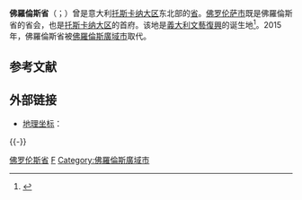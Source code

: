 {{noteTA
|1=zh:佛罗伦萨; zh-hans:佛罗伦萨; zh-tw:佛羅倫斯; zh-hk:佛羅倫斯;
|2=zh:意大利; zh-hans:意大利; zh-tw:義大利; zh-hk:意大利;
|3=zh-hans:托斯卡纳; zh-tw:塔斯卡尼;
}}
'''佛羅倫斯省'''（{{lang-it|Provincia di Firenze}}；{{lang-en|Province of Florence}}）曾是意大利[[托斯卡纳大区|托斯卡纳大区]]东北部的[[意大利省份列表|省]]。[[佛罗伦萨|佛罗伦萨市]]既是佛羅倫斯省的省会，也是[[托斯卡纳大区|托斯卡纳大区]]的首府。该地是[[義大利文藝復興|義大利文藝復興]]的诞生地<ref name="ITALIA">{{cite web|title=Florence, Tuscany|url=http://www.italia.it/en/discover-italy/tuscany/florence.html|website=ITALIA|accessdate=2014-09-18|archive-url=https://web.archive.org/web/20141009122836/http://www.italia.it/en/discover-italy/tuscany/florence.html|archive-date=2014-10-09|dead-url=yes}}</ref>。2015年，佛羅倫斯省被[[佛羅倫斯廣域市|佛羅倫斯廣域市]]取代。

== 参考文献 ==
{{Reflist}}

== 外部链接 ==
{{Commons}}
* [[地理坐标|地理坐标]]：{{Coord|43|46|17|N|11|15|15|E|source:itwiki_type:adm2nd|display=inline,title}}

{{佛羅倫斯省市鎮|nocat=yes}}
{{Tuscany}}
{{-}}
{{Authority control}}

[[Category:佛羅倫斯廣域市市鎮|佛罗伦斯省]]
[[Category:意大利省份|F]]
[[Category:佛羅倫斯廣域市|Category:佛羅倫斯廣域市]]